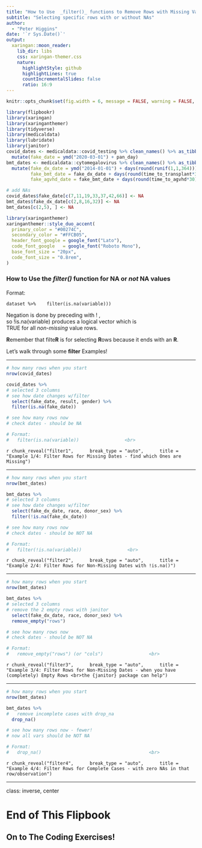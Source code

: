 ```yaml
---
title: "How to Use  _filter()_ functions to Remove Rows with Missing Values"
subtitle: "Selecting specific rows with or without NAs"  
author: 
  - "Peter Higgins"
date: '`r Sys.Date()`'
output:
  xaringan::moon_reader:
    lib_dir: libs
    css: xaringan-themer.css
    nature:
      highlightStyle: github
      highlightLines: true
      countIncrementalSlides: false
      ratio: 16:9
---
```


```r
knitr::opts_chunk$set(fig.width = 6, message = FALSE, warning = FALSE, comment = "", cache = FALSE, fig.retina = 3)

library(flipbookr)
library(xaringan)
library(xaringanthemer)
library(tidyverse)
library(medicaldata)
library(lubridate)
library(janitor)
covid_dates <- medicaldata::covid_testing %>% clean_names() %>% as_tibble() %>% 
  mutate(fake_date = ymd("2020-03-01") + pan_day)
bmt_dates <- medicaldata::cytomegalovirus %>% clean_names() %>% as_tibble() %>% 
  mutate(fake_dx_date = ymd("2014-01-01") + days(round(runif(1,1,364))),
         fake_bmt_date = fake_dx_date + days(round(time_to_transplant*30)),
         fake_agvhd_date = fake_bmt_date + days(round(time_to_agvhd*30)))

# add NAs
covid_dates$fake_date[c(7,11,19,33,37,42,66)] <- NA
bmt_dates$fake_dx_date[c(2,8,16,32)] <- NA
bmt_dates[c(2,5), ] <- NA
```

```r
library(xaringanthemer)
xaringanthemer::style_duo_accent(
  primary_color = "#00274C",
  secondary_color = "#FFCB05",
  header_font_google = google_font("Lato"),
  code_font_google   = google_font("Roboto Mono"),
  base_font_size = "20px",
  code_font_size = "0.8rem",
)
```

### How to Use the _filter()_ function for NA or *not* NA values

#### 

Format: <br>

`dataset %>% 
  filter(is.na(variable)))` 

Negation is done by preceding with ! , <br>
so !is.na(variable) produces a logical vector which is  <br>
TRUE for all _non-missing_ value rows.

**R**emember that filte**R** is for selecting **R**ows because it ends with an **R**.

Let's walk through some **filter** Examples!


---

```r
# how many rows when you start
nrow(covid_dates) 

covid_dates %>% 
# selected 3 columns
# see how date changes w/filter
  select(fake_date, result, gender) %>% 
  filter(is.na(fake_date))

# see how many rows now
# check dates - should be NA

# Format:
#   filter(is.na(variable))                 <br>
```

`r chunk_reveal("filter1", 
    break_type = "auto", 
    title = "Example 1/4: Filter Rows for Missing Dates - find which Ones are Missing")`


---

```r
# how many rows when you start
nrow(bmt_dates) 

bmt_dates %>% 
# selected 3 columns
# see how date changes w/filter
  select(fake_dx_date, race, donor_sex) %>% 
  filter(!is.na(fake_dx_date))

# see how many rows now
# check dates - should be NOT NA

# Format:
#   filter(!is.na(variable))                 <br>
```

`r chunk_reveal("filter2", 
    break_type = "auto", 
    title = "Example 2/4: Filter Rows for Non-Missing Dates with !is.na()")`

---

```r
# how many rows when you start
nrow(bmt_dates) 

bmt_dates %>% 
# selected 3 columns
# remove the 2 empty rows with janitor
  select(fake_dx_date, race, donor_sex) %>% 
  remove_empty("rows")

# see how many rows now
# check dates - should be NOT NA

# Format:
#   remove_empty("rows") (or "cols")                 <br>
```

`r chunk_reveal("filter3", 
    break_type = "auto", 
    title = "Example 3/4: Filter Rows for Non-Missing Dates - when you have (completely) Empty Rows <br>the {janitor} package can help")`

---

```r
# how many rows when you start
nrow(bmt_dates) 

bmt_dates %>% 
#   remove incomplete cases with drop_na
  drop_na()

# see how many rows now - fewer!
# now all vars should be NOT NA

# Format:
#   drop_na()                                        <br>                
```

`r chunk_reveal("filter4", 
    break_type = "auto", 
    title = "Example 4/4: Filter Rows for Complete Cases - with zero NAs in that row/observation")`

---
class: inverse, center

# End of This Flipbook

## On to The Coding Exercises!
